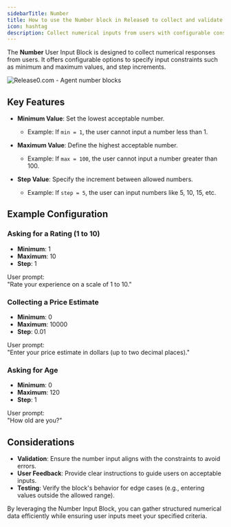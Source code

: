 ```yaml
---
sidebarTitle: Number
title: How to use the Number block in Release0 to collect and validate numeric input in your chatbot agent
icon: hashtag
description: Collect numerical inputs from users with configurable constraints like minimum, maximum, and step values. Ideal for ratings, estimates, and age inputs in your chatbot agent.
---
```


The **Number** User Input Block is designed to collect numerical responses from users. It offers configurable options to specify input constraints such as minimum and maximum values, and step increments.

<Frame style={{ maxWidth: '600px' }}>
  <img src="/images/blocks/inputs/input-number.png" alt="Release0.com - Agent number blocks" />
</Frame>

## Key Features

- **Minimum Value**: Set the lowest acceptable number.  
  - Example: If `min = 1`, the user cannot input a number less than 1.

- **Maximum Value**: Define the highest acceptable number.  
  - Example: If `max = 100`, the user cannot input a number greater than 100.

- **Step Value**: Specify the increment between allowed numbers.  
  - Example: If `step = 5`, the user can input numbers like 5, 10, 15, etc.

## Example Configuration

### Asking for a Rating (1 to 10)
- **Minimum**: 1  
- **Maximum**: 10  
- **Step**: 1  

User prompt:  
"Rate your experience on a scale of 1 to 10."

### Collecting a Price Estimate
- **Minimum**: 0  
- **Maximum**: 10000  
- **Step**: 0.01  

User prompt:  
"Enter your price estimate in dollars (up to two decimal places)."

### Asking for Age
- **Minimum**: 0  
- **Maximum**: 120  
- **Step**: 1  

User prompt:  
"How old are you?"

## Considerations

- **Validation**: Ensure the number input aligns with the constraints to avoid errors.  
- **User Feedback**: Provide clear instructions to guide users on acceptable inputs.  
- **Testing**: Verify the block's behavior for edge cases (e.g., entering values outside the allowed range).

By leveraging the Number Input Block, you can gather structured numerical data efficiently while ensuring user inputs meet your specified criteria.
